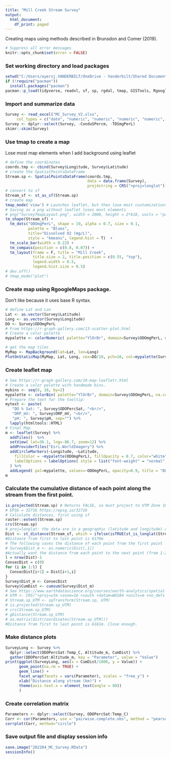 ```yaml
---
title: "Mill Creek Stream Survey"
output:
  html_document:
    df_print: paged
---
```


Creating maps using methods described in Brunsdon and Comer (2019).

```r
# Suppress all error messages
knitr::opts_chunk$set(error = FALSE)
```

### Set working directory and load packages

```r

setwd("C:/Users/ayersj.VANDERBILT/OneDrive - Vanderbilt/Shared Documents/Pilot Project - Water Quality/Data/2022/Survey")
if (!require("pacman"))
  install.packages("pacman")
pacman::p_load(tidyverse, readxl, sf, sp, rgdal, tmap, GISTools, RgoogleMaps, leaflet, skimr, raster, corrplot)

```

### Import and summarize data

```r
Survey <- read_excel("MC_Survey_V2.xlsx", 
     col_types = c("date", "numeric", "numeric", "numeric", "numeric", "numeric", "numeric", "numeric", "numeric", "numeric", "numeric", "numeric", "numeric", "numeric", "numeric", "numeric", "numeric", "numeric"))
Survey <- dplyr::select(Survey, -ConduSPercm, -TDSmgPerL)
skimr::skim(Survey)

```

### Use tmap to create a map
Lose most map elements when I add background using leaflet

```r
# define the coordinates
coords.tmp <- cbind(Survey$Longitude, Survey$Latitude)
# create the SpatialPointsDataFrame
Stream.sp <- SpatialPointsDataFrame(coords.tmp, 
                                    data = data.frame(Survey), 
                                    proj4string = CRS("+proj=longlat"))
# convert to sf
Stream_sf <- st_as_sf(Stream.sp)
# create map
tmap_mode('view') # Launches leaflet, but then lose most customizations
# Saving as a png without leaflet loses most elements
# png("SurveyTmapLayout.png", width = 2000, height = 2*618, units = "px")
tm_shape(Stream_sf) +
  tm_dots("ODOmgPerL", shape = 19, alpha = 0.7, size = 0.1, 
          palette = "Blues", 
          title="Dissolved O2 (mg/L)",
          style = "kmeans", legend.hist = T)  +
  tm_scale_bar(width = 0.22) +
  tm_compass(position = c(0.8, 0.07)) +
  tm_layout(frame = F, title = "Mill Creek", 
            title.size = 2, title.position = c(0.55, "top"),
            legend.width = 0.5,
            legend.hist.size = 0.5)
# dev.off()
# tmap_mode("plot")

```

### Create map using RgoogleMaps package. 
Don't like because it uses base R syntax.

```r
# define Lat and Lon
Lat <- as.vector(Survey$Latitude)
Long <- as.vector(Survey$Longitude)
DO <- Survey$ODOmgPerL
# From https://r-graph-gallery.com/13-scatter-plot.html
# Create a color palette
mypalette <- colorNumeric( palette="YlOrBr", domain=Survey$ODOmgPerL, na.color="transparent")

# get the map tiles 
MyMap <- MapBackground(lat=Lat, lon=Long)
PlotOnStaticMap(MyMap, Lat, Long, cex=DO/10, pch=16, col=mypalette(Survey$ODOmgPerL))

```

### Create leaflet map

```r
# See https://r-graph-gallery.com/19-map-leafletr.html
# Create a color palette with handmade bins.
mybins <- seq(8, 16, by=2)
mypalette <- colorBin( palette="YlOrBr", domain=Survey$ODOmgPerL, na.color="transparent", bins=mybins)
# Prepare the text for the tooltip:
mytext <- paste(
   "DO % Sat: ", Survey$ODOPercSat, "<br/>", 
   "ORP_mV: ", Survey$ORP_mV, "<br/>", 
   "pH: ", Survey$pH, sep="") %>%
  lapply(htmltools::HTML)
# Final Map
m <- leaflet(Survey) %>% 
  addTiles()  %>% 
  setView( lat=36.1, lng=-86.7, zoom=12) %>%
  addProviderTiles("Esri.WorldImagery") %>%
  addCircleMarkers(~Longitude, ~Latitude, 
    fillColor = ~mypalette(ODOmgPerL), fillOpacity = 0.7, color="white", radius=8, stroke=FALSE, label = mytext,
    labelOptions = labelOptions( style = list("font-weight" = "normal", padding = "3px 8px"), textsize = "13px", direction = "auto")
  ) %>%
  addLegend( pal=mypalette, values=~ODOmgPerL, opacity=0.9, title = "DO (mg/L)", position = "bottomright" )
m 

```

### Calculate the cumulative distance of each point along the stream from the first point.

```r
is.projected(Stream.sp) # Returns FALSE, so must project to UTM Zone 16S as determined from https://www.latlong.net/lat-long-utm.html
# EPSG = 32716 https://epsg.io/32716
# Calculate distances, first using sf
raster::extent(Stream.sp)
crs(Stream.sp)
# proj=longlat: the data are in a geographic (latitude and longitude) coordinate system
Dist <- st_distance(Stream_sf, which = ifelse(isTRUE(st_is_longlat(Stream_sf)), "Great Circle", "Euclidean"))
#Distance from first to last point is 6170m
# The following saves the distance of each point from the first point
# Survey$Dist_m <- as.numeric(Dist[,1])
#Actually want the distance from each point to the next point (from 1-2, 2-3, etc.). 
l = nrow(Dist)-1
ConsecDist = c(0)
for (i in 1:l) {
  ConsecDist[i+1] = Dist[i+1,i]
}
Survey$Dist_m <- ConsecDist
Survey$CumDist <- cumsum(Survey$Dist_m)
# See https://www.earthdatascience.org/courses/earth-analytics/spatial-data-r/reproject-vector-data/
# UTM <- CRS("+proj=utm +zone=16 +south +datum=WGS84 +units=m +no_defs ")
# Stream.sp_UTM <- spTransform(Stream.sp, UTM)
# is.projected(Stream.sp_UTM)
# crs(Stream.sp_UTM)
# gDistance(Stream.sp_UTM)
# as.matrix(dist(coordinates(Stream.sp_UTM)))
#Distance from first to last point is 6161m. Close enough.

```

### Make distance plots

```r
SurveyLong <- Survey %>%
  dplyr::select(ODOPercSat:Temp_C, Altitude_m, CumDist) %>%
  gather(ODOPercSat:Altitude_m, key = "Parameter", value = "Value")
print(ggplot(SurveyLong, aes(x = CumDist/1000, y = Value)) +
      geom_point(na.rm = TRUE) +
      geom_line() +
      facet_wrap(facets = vars(Parameter), scales = "free_y") +
      xlab("Distance along stream (km)") +
      theme(axis.text.x = element_text(angle = 90))
      )

```

### Create correlation matrix

```r
Parameters <- dplyr::select(Survey, ODOPercSat:Temp_C)
Corr <- cor(Parameters, use = "pairwise.complete.obs", method = "pearson")
corrplot(Corr, method="circle")
```


### Save output file and display session info

```r
save.image("202204_MC_Survey.RData")
sessionInfo()
```
